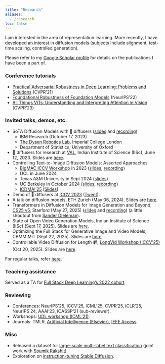 ```yaml
---
title: "Research"
aliases: 
  - /research
toc: false
---
```

I am interested in the area of representation learning. More recently, I have developed an interest in diffusion models (subjects include
alignment, test-time scaling, controlled generation). 

Please refer to my [Google Scholar profile](https://scholar.google.com/citations?user=ecW-EE4AAAAJ&hl=en#) for details
on the publications I have been a part of. 

### Conference tutorials

- [Practical Adversarial Robustness in Deep Learning: Problems and Solutions](https://sites.google.com/view/par-2021) (CVPR'21)
- [Foundational Robustness of Foundation Models](https://sites.google.com/view/neurips2022-frfm-turotial/) (NeurIPS'22)
- [All Things ViTs: Understanding and Interpreting Attention in Vision](https://all-things-vits.github.io/atv/) (CVPR'23)

### Invited talks, demos, etc.

- SoTA Diffusion Models with 🧨 diffusers ([slides](https://docs.google.com/presentation/d/1y53Own2-934ljJUIu36aFhGDuW0y71Wd6ZxO64-Q-aI/edit?usp=sharing) and [recording](https://youtu.be/qo5ubQadvfs))
  - IBM Research (October 17, 2023)
  - [The Dyson Robotics Lab](https://www.imperial.ac.uk/dyson-robotics-lab/), Imperial College London
  - Department of Statistics, University of Oxford
- 🧨 diffusers for research at [VAL](https://val.cds.iisc.ac.in/), Indian Institute of Science (IISc), June 12, 2023. Slides are [here](https://docs.google.com/presentation/d/1xBfs8yPVC4jeHJR4ShV0YIjpgC6glS4R6xD6BrxaU10/edit?usp=sharing).
- Controlling Text-to-Image Diffusion Models: Assorted Approaches 
  - [BigMAC ICCV Workshop](https://bigmac-vision.github.io/) in 2023 ([slides](https://docs.google.com/presentation/d/1h5m96ne8OHh7mRigMqBTRtiLMADG-r2qudFGL57KCYA/edit#slide=id.p), [recording](https://www.youtube.com/watch?v=XiouM3MEOKs&t=9254s))
  - UCL in June 2024
  - Texas A&M University in Sept 2024 ([slides](https://docs.google.com/presentation/d/12svjPQlZcnk5bykRguWeX1wEMGJ5XiBgzYFNWT3GMK0/edit?usp=sharing))
  - UC Berkeley in October 2024 ([slides](https://docs.google.com/presentation/d/16DKCpmFNu0eUxHQJm9TpKnKm3grk6YAafEI0Mw8Lkqs/edit?usp=sharing), [recording](https://youtu.be/rcTsFgRF6DA))
  - [ICDMAI'25](https://icdmai.org/) ([Slides](https://docs.google.com/presentation/d/1aSh53qM3Bv_edSfxXYtKmwaf0tiMn82w_-FYds7YTRc/edit?usp=sharing))
- Demo of 🧨 diffusers at [ICCV 2023](https://iccv2023.thecvf.com/demos-111.php) ([Tweet](https://x.com/RisingSayak/status/1709495863700025363?s=20)).
- A talk on diffusion models, ETH Zurich (May 06, 2024). Slides are [here](https://docs.google.com/presentation/d/1vuAmG9O3N12d2amjjfy3_qUwvp1cRrjMAKjSDl-N_os/edit?usp=sharing).
- Transformers in Diffusion Models for Image Generation and Beyond, [CS25 v5](https://web.stanford.edu/class/cs25/), Stanford (May 27, 2025) ([slides](http://bit.ly/dit-cs25) and [recording](https://youtu.be/vXtapCFctTI?si=dlcEJZSJyaozk5W7)) (a little shoutout from [Sander Dieleman](https://x.com/sedielem/status/1948840076181438905)).
- State of Open Video Generation Models, Indian Institute of Science (IISc) (Sept 17, 2025). Slides are [here](https://bit.ly/vid-gen-iisc).
- Optimizing the Full Stack for Generative Image and Video Models, CBMM MIT (Sept 22, 2025). Slides are [here](https://docs.google.com/presentation/d/1swpEKA8o992Ezt2kEuKR50rnj9PnrFaVzJXwlh4TRSQ/edit?usp=sharing).
- Controllable Video Diffusion for Length 📹, [LongVid Workshop (ICCV'25)](https://ramoscsv.github.io/longvid_foundations/) (Oct 20, 2025). Slides are [here](https://docs.google.com/presentation/d/1U5FaQAFhwPYTT0H2eNBn0q9bxa5KaFM2At32nvRfquI/edit?usp=sharing).

For regular talks, refer [here](https://sayak.dev/talksseminarsworkshops/). 

### Teaching assistance

Served as a TA for [Full Stack Deep Learning’s 2022 cohort](https://fullstackdeeplearning.com/course/2022/#teaching-assistants).

### Reviewing

* Conferences: NeurIPS'25, ICCV'25, ICML'25, CVPR'25, ICLR'25, NeurIPS'24, AAAI'23, ICASSP'21 (sub-reviewer).
* Workshops: [UDL workshop (ICML'21)](https://sites.google.com/view/udlworkshop2021/home).
* Journals: TMLR, [Artificial Intelligence (Elsevier)](https://www.journals.elsevier.com/artificial-intelligence), [IEEE Access](https://ieeeaccess.ieee.org/).

### Misc

- Released a dataset for [large-scale multi-label text classification](https://github.com/soumik12345/multi-label-text-classification) (joint work with [Soumik Rakshit](https://github.com/soumik12345)).
- Exploration on [instruction-tuning Stable Diffusion](https://huggingface.co/blog/instruction-tuning-sd).
